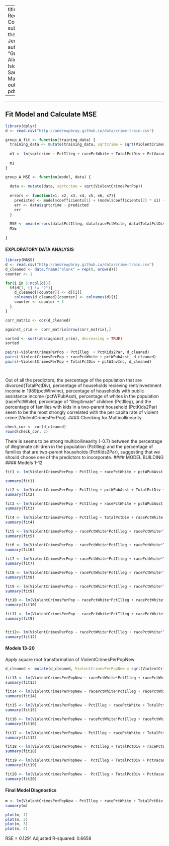 
---
title: "Lab 3: Regression Competition"
subtitle: "In the hot New Jersey night"
author: "Group A: Alice Chang, Isidore Weis, Sarah Maebius"
output: pdf_document

---

* * *

## Fit Model and Calculate MSE
```r
library(dplyr)
d <- read.csv("http://andrewpbray.github.io/data/crime-train.csv")

group_A_fit <- function(training_data) {
  training_data <- mutate(training_data, sqrtcrime = sqrt(ViolentCrimesPerPop))
  
  m1 <- lm(sqrtcrime ~ PctIlleg + racePctWhite + TotalPctDiv + PctVacantBoarded:racePctWhite + LemasPctOfficDrugUn + MedRentPctHousInc + PctNotHSGrad, data = training_data)
  
  m1
}

group_A_MSE <- function(model, data) {
  
  data <- mutate(data, sqrtcrime = sqrt(ViolentCrimesPerPop))
  
  errors <- function(x1, x2, x3, x4, x5, x6, x7){
    predicted <- model$coefficients[1] + (model$coefficients[2] * x1) + (model$coefficients[3] * x2) + (model$coefficients[4] * x3) + (model$coefficients[5] * x4) + (model$coefficients[6] * x5) + (model$coefficients[7] * x6) + (model$coefficients[8] * x7)
    err <- data$sqrtcrime - predicted
    err
  }
  
  MSE <- mean(errors(data$PctIlleg, data$racePctWhite, data$TotalPctDiv, data$LemasPctOfficDrugUn, data$MedRentPctHousInc, data$PctNotHSGrad, (data$racePctWhite * data$PctVacantBoarded))^2)
  MSE
  
}
```


#### EXPLORATORY DATA ANALYSIS
```r
library(MASS)
d <- read.csv("http://andrewpbray.github.io/data/crime-train.csv")
d_cleaned <- data.frame("blank" = rep(0, nrow(d)))
counter <- 1

for(i in 5:ncol(d)){
  if(d[1, i] != "?"){
    d_cleaned[[counter]] <- d[[i]]
    colnames(d_cleaned)[counter] <- colnames(d)[i]
    counter <- counter + 1
  }
}

corr_matrix <- cor(d_cleaned)

against_crim <- corr_matrix[nrow(corr_matrix),]

sorted <- sort(abs(against_crim), decreasing = TRUE)
sorted

pairs(~ViolentCrimesPerPop + PctIlleg  + PctKids2Par, d_cleaned)
pairs(~ViolentCrimesPerPop + racePctWhite + pctWPubAsst, d_cleaned)
pairs(~ViolentCrimesPerPop + TotalPctDiv + pctWInvInc, d_cleaned)




```
Out of all the predictors, the percentage of the population that are divorced(TotalPctDiv), percentage of households recieving rent/investment income in 1989(pctWInvInc), percentage of households with public assistance income (pctWPubAsst), percentage of whites in the population (racePctWhite), percentage of "illegitimate" children (PctIlleg), and the percentage of families with kids in a  two-parent household (PctKids2Par) seem to be the most strongly correlated with the per capita rate of violent crime (ViolentCrimesPerPop). 
#### Checking for Multicollinearity

```r
check_cor <- cor(d_cleaned)
round(check_cor, 2)

```

There is seems to be strong multicollinearity (-0.7) between the percentage of illegtimate children in the population (PctIlleg) and the percentage of families that are two-parent households (PctKids2Par), suggesting that we should choose one of the predictors to incorporate. 
#### MODEL BUILDING
#### Models 1-12
```r

fit1 <- lm(ViolentCrimesPerPop ~ PctIlleg + racePctWhite + pctWPubAsst +  TotalPctDiv + pctWInvInc, d_cleaned)

summary(fit1)

fit2 <- lm(ViolentCrimesPerPop ~ PctIlleg + pctWPubAsst + TotalPctDiv + racePctWhite + pctWInvInc + racePctWhite*pctWPubAsst, d_cleaned)
summary(fit2)

fit3 <- lm(ViolentCrimesPerPop ~ PctIlleg + racePctWhite + pctWPubAsst + racePctWhite*PctHousOwnOcc+ racePctWhite*pctWPubAsst, d_cleaned )
summary(fit3)

fit4 <- lm(ViolentCrimesPerPop ~ PctIlleg + TotalPctDiv + racePctWhite + racePctWhite*pctWPubAsst, d_cleaned)
summary(fit4)

fit5 <- lm(ViolentCrimesPerPop ~ racePctWhite*PctIlleg + racePctWhite*TotalPctDiv + racePctWhite*pctWPubAsst, d_cleaned)
summary(fit5)

fit6 <- lm(ViolentCrimesPerPop ~ racePctWhite*PctIlleg + racePctWhite*TotalPctDiv + racePctWhite*pctWPubAsst + racePctWhite*PctPopUnderPov, d_cleaned)
summary(fit6)

fit7 <- lm(ViolentCrimesPerPop ~ racePctWhite*PctIlleg + racePctWhite*TotalPctDiv + racePctWhite*pctWPubAsst + racePctWhite*NumInShelters, d_cleaned)
summary(fit7)

fit8 <- lm(ViolentCrimesPerPop ~ racePctWhite*PctIlleg + racePctWhite*TotalPctDiv + racePctWhite*pctWPubAsst + PctHousNoPhone, d_cleaned)
summary(fit8)

fit9 <- lm(ViolentCrimesPerPop ~ racePctWhite*PctIlleg + racePctWhite*TotalPctDiv + racePctWhite*pctWPubAsst + PctHousNoPhone, d_cleaned)
summary(fit9)

fit10 <- lm(ViolentCrimesPerPop ~ racePctWhite*PctIlleg + racePctWhite*TotalPctDiv + racePctWhite*pctWPubAsst + NumInShelters, d_cleaned)
summary(fit10)

fit11 <- lm(ViolentCrimesPerPop ~ racePctWhite*PctIlleg + racePctWhite*TotalPctDiv  + NumInShelters + racePctWhite*pctWPubAsst + racePctWhite*pctWInvInc + racePctWhite*PctUnemployed, d_cleaned)
summary(fit9)


fit12<- lm(ViolentCrimesPerPop ~ racePctWhite*PctIlleg + racePctWhite*TotalPctDiv  + NumInShelters + pctWPubAsst + pctWInvInc, d_cleaned)
summary(fit12)

```

#### Models 13-20
Apply square root transformation of ViolentCrimesPerPopNew
```r
d_cleaned <- mutate(d_cleaned, ViolentCrimesPerPopNew = sqrt(ViolentCrimesPerPop))

fit13 <- lm(ViolentCrimesPerPopNew ~ racePctWhite*PctIlleg + racePctWhite*TotalPctDiv  + NumInShelters + racePctWhite*pctWPubAsst + racePctWhite*pctWInvInc + racePctWhite*PctUnemployed, d_cleaned)
summary(fit13)

fit14 <- lm(ViolentCrimesPerPopNew ~ racePctWhite*PctIlleg + racePctWhite*TotalPctDiv  + NumInShelters + racePctWhite*pctWPubAsst + racePctWhite*pctWInvInc + racePctWhite*PctUnemployed + PctVacantBoarded, d_cleaned)
summary(fit14)

fit15 <- lm(ViolentCrimesPerPopNew ~ PctIlleg + racePctWhite + TotalPctDiv + NumIlleg + PctVacantBoarded + LemasPctOfficDrugUn + MedRentPctHousInc + PctNotHSGrad, d_cleaned)
summary(fit15)

fit16 <- lm(ViolentCrimesPerPopNew ~ racePctWhite*PctIlleg + racePctWhite*TotalPctDiv + racePctWhite*PctVacantBoarded + racePctWhite*LemasPctOfficDrugUn + racePctWhite*MedRentPctHousInc + racePctWhite*PctNotHSGrad, d_cleaned)
summary(fit16)

fit17 <- lm(ViolentCrimesPerPopNew ~ PctIlleg + racePctWhite + TotalPctDiv + PctVacantBoarded + racePctWhite*LemasPctOfficDrugUn + MedRentPctHousInc + racePctWhite*PctNotHSGrad, d_cleaned)
summary(fit17)

fit18 <- lm(ViolentCrimesPerPopNew ~  PctIlleg + TotalPctDiv + racePctWhite*PctVacantBoarded + LemasPctOfficDrugUn + MedRentPctHousInc + PctNotHSGrad, d_cleaned)
summary(fit18)

fit19 <- lm(ViolentCrimesPerPopNew ~  PctIlleg + TotalPctDiv + PctVacantBoarded + LemasPctOfficDrugUn + MedRentPctHousInc + racePctWhite*PctNotHSGrad, d_cleaned)
summary(fit19)

fit20 <- lm(ViolentCrimesPerPopNew ~  PctIlleg + TotalPctDiv + PctVacantBoarded + LemasPctOfficDrugUn + racePctWhite*MedRentPctHousInc + PctNotHSGrad, d_cleaned)
summary(fit20)

```

#### Final Model Diagnostics
```r
m <- lm(ViolentCrimesPerPopNew ~ PctIlleg + racePctWhite + TotalPctDiv + PctVacantBoarded*racePctWhite + LemasPctOfficDrugUn + MedRentPctHousInc + PctNotHSGrad, d_cleaned)
summary(m)

plot(m, 1)
plot(m, 2)
plot(m, 3)
plot(m, 4)
```
RSE =  0.1291
Adjusted R-squared:  0.6658 

